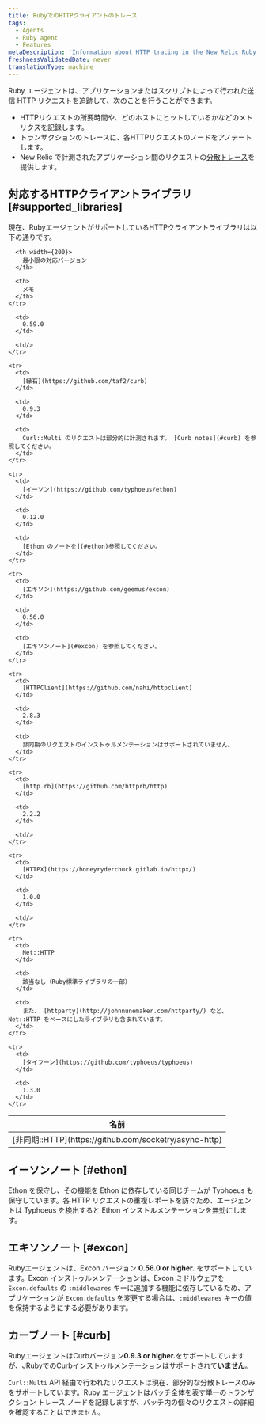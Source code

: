 ```yaml
---
title: RubyでのHTTPクライアントのトレース
tags:
  - Agents
  - Ruby agent
  - Features
metaDescription: 'Information about HTTP tracing in the New Relic Ruby agent, including supported clients and versions.'
freshnessValidatedDate: never
translationType: machine
---
```


Ruby エージェントは、アプリケーションまたはスクリプトによって行われた送信 HTTP リクエストを追跡して、次のことを行うことができます。

* HTTPリクエストの所要時間や、どのホストにヒットしているかなどのメトリクスを記録します。
* トランザクションのトレースに、各HTTPリクエストのノードをアノテートします。
* New Relic で計測されたアプリケーション間のリクエストの[分散トレース](/docs/distributed-tracing/concepts/introduction-distributed-tracing/)を提供します。

## 対応するHTTPクライアントライブラリ [#supported_libraries]

現在、RubyエージェントがサポートしているHTTPクライアントライブラリは以下の通りです。

<table>
  <thead>
    <tr>
      <th width={150}>
        名前
      </th>

      <th width={200}>
        最小限の対応バージョン
      </th>

      <th>
        メモ
      </th>
    </tr>
  </thead>

  <tbody>
    <tr>
      <td>
        [非同期::HTTP](https://github.com/socketry/async-http)
      </td>

      <td>
        0.59.0
      </td>

      <td/>
    </tr>

    <tr>
      <td>
        [縁石](https://github.com/taf2/curb)
      </td>

      <td>
        0.9.3
      </td>

      <td>
        Curl::Multi のリクエストは部分的に計測されます。 [Curb notes](#curb) を参照してください。
      </td>
    </tr>

    <tr>
      <td>
        [イーソン](https://github.com/typhoeus/ethon)
      </td>

      <td>
        0.12.0
      </td>

      <td>
        [Ethon のノートを](#ethon)参照してください。
      </td>
    </tr>

    <tr>
      <td>
        [エキソン](https://github.com/geemus/excon)
      </td>

      <td>
        0.56.0
      </td>

      <td>
        [エキソンノート](#excon) を参照してください。
      </td>
    </tr>

    <tr>
      <td>
        [HTTPClient](https://github.com/nahi/httpclient)
      </td>

      <td>
        2.8.3
      </td>

      <td>
        非同期のリクエストのインストゥルメンテーションはサポートされていません。
      </td>
    </tr>

    <tr>
      <td>
        [http.rb](https://github.com/httprb/http)
      </td>

      <td>
        2.2.2
      </td>

      <td/>
    </tr>

    <tr>
      <td>
        [HTTPX](https://honeyryderchuck.gitlab.io/httpx/)
      </td>

      <td>
        1.0.0
      </td>

      <td/>
    </tr>

    <tr>
      <td>
        Net::HTTP
      </td>

      <td>
        該当なし（Ruby標準ライブラリの一部）
      </td>

      <td>
        また、 [httparty](http://johnnunemaker.com/httparty/) など、Net::HTTP をベースにしたライブラリも含まれています。
      </td>
    </tr>

    <tr>
      <td>
        [タイフーン](https://github.com/typhoeus/typhoeus)
      </td>

      <td>
        1.3.0
      </td>
    </tr>
  </tbody>
</table>

## イーソンノート [#ethon]

Ethon を保守し、その機能を Ethon に依存している同じチームが Typhoeus も保守しています。各 HTTP リクエストの重複レポートを防ぐため、エージェントは Typhoeus を検出すると Ethon インストルメンテーションを無効にします。

## エキソンノート [#excon]

Rubyエージェントは、Excon バージョン <DNT>**0.56.0 or higher.**</DNT> をサポートしています。Excon インストゥルメンテーションは、Excon ミドルウェアを `Excon.defaults` の `:middlewares` キーに追加する機能に依存しているため、アプリケーションが `Excon.defaults` を変更する場合は、`:middlewares` キーの値を保持するようにする必要があります。

## カーブノート [#curb]

RubyエージェントはCurbバージョン<DNT>**0.9.3 or higher.**</DNT>をサポートしていますが、JRubyでのCurbインストゥルメンテーションはサポートされて**いません**。

`Curl::Multi` API 経由で行われたリクエストは現在、部分的な分散トレースのみをサポートしています。Ruby エージェントはバッチ全体を表す単一のトランザクション トレース ノードを記録しますが、バッチ内の個々のリクエストの詳細を確認することはできません。